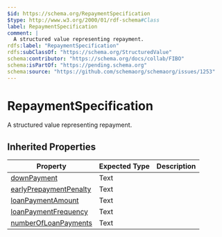 ```yaml
---
$id: https://schema.org/RepaymentSpecification
$type: http://www.w3.org/2000/01/rdf-schema#Class
label: RepaymentSpecification
comment: |
  A structured value representing repayment.
rdfs:label: "RepaymentSpecification"
rdfs:subClassOf: "https://schema.org/StructuredValue"
schema:contributor: "https://schema.org/docs/collab/FIBO"
schema:isPartOf: "https://pending.schema.org"
schema:source: "https://github.com/schemaorg/schemaorg/issues/1253"
---
```


# RepaymentSpecification

A structured value representing repayment.

## Inherited Properties

| Property | Expected Type | Description |
| --- | --- | --- |
| [downPayment](https://schema.org/downPayment) | Text |  |
| [earlyPrepaymentPenalty](https://schema.org/earlyPrepaymentPenalty) | Text |  |
| [loanPaymentAmount](https://schema.org/loanPaymentAmount) | Text |  |
| [loanPaymentFrequency](https://schema.org/loanPaymentFrequency) | Text |  |
| [numberOfLoanPayments](https://schema.org/numberOfLoanPayments) | Text |  |
